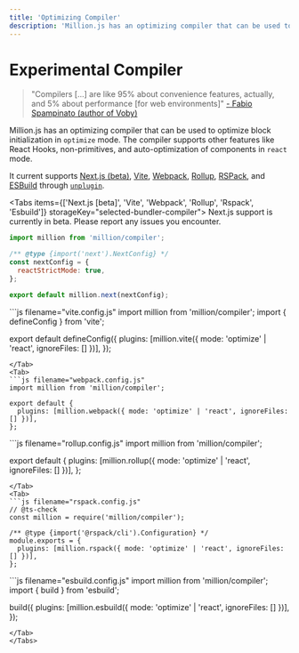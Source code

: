 ```yaml
---
title: 'Optimizing Compiler'
description: 'Million.js has an optimizing compiler that can be used to optimize block initialization.'
---
```



# Experimental Compiler

> "Compilers \[...\] are like 95% about convenience features, actually, and 5% about performance \[for web environments\]" [- Fabio Spampinato (author of Voby)](https://dev.to/fabiospampinato/voby-simplifications-over-solid-no-babel-no-compiler-5epg)

Million.js has an optimizing compiler that can be used to optimize block initialization in `optimize` mode. The compiler supports other features like React Hooks, non-primitives, and auto-optimization of components in `react` mode.

It current supports [Next.js (beta)](https://nextjs.org), [Vite](https://vitejs.dev), [Webpack](https://webpack.js.org), [Rollup](https://rollupjs.org), [RSPack](https://www.rspack.dev/), and [ESBuild](https://esbuild.github.io/) through [`unplugin`](https://github.com/unjs/unplugin).

<Tabs items={['Next.js [beta]', 'Vite', 'Webpack', 'Rollup', 'Rspack', 'Esbuild']} storageKey="selected-bundler-compiler">
  <Tab>
  <Callout>
    Next.js support is currently in beta. Please report any issues you encounter.
  </Callout>
  ```js filename="next.config.mjs"
  import million from 'million/compiler';
 
  /** @type {import('next').NextConfig} */
  const nextConfig = {
    reactStrictMode: true,
  };
 
  export default million.next(nextConfig);
  ```
  </Tab>
  <Tab>
  ```js filename="vite.config.js"
  import million from 'million/compiler';
  import { defineConfig } from 'vite';

  export default defineConfig({
    plugins: [million.vite({ mode: 'optimize' | 'react', ignoreFiles: [] })],
  });
  ```
  </Tab>
  <Tab>
  ```js filename="webpack.config.js"
  import million from 'million/compiler';

  export default {
    plugins: [million.webpack({ mode: 'optimize' | 'react', ignoreFiles: [] })],
  };
  ```
  </Tab>
  <Tab>
  ```js filename="rollup.config.js"
  import million from 'million/compiler';

  export default {
    plugins: [million.rollup({ mode: 'optimize' | 'react', ignoreFiles: [] })],
  };
  ```
  </Tab>
  <Tab>
  ```js filename="rspack.config.js"
  // @ts-check
  const million = require('million/compiler');

  /** @type {import('@rspack/cli').Configuration} */
  module.exports = {
    plugins: [million.rspack({ mode: 'optimize' | 'react', ignoreFiles: [] })],
  };
  ```
  </Tab>
  <Tab>
  ```js filename="esbuild.config.js"
  import million from 'million/compiler';
  import { build } from 'esbuild';

  build({
    plugins: [million.esbuild({ mode: 'optimize' | 'react', ignoreFiles: [] })],
  });
  ```
  </Tab>
</Tabs>
